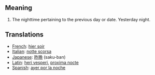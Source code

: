 == Meaning ==

#The nighttime pertaining to the previous day or date. Yesterday night.

== Translations ==

*[[French]]: [[hier soir]]
*[[Italian]]: [[notte scorsa]]
*[[Japanese]]: [[昨晩]] (saku-ban)
*[[Latin]]: [[heri vesperi]], [[proxima nocte]]
*[[Spanish]]: [[ayer por la noche]]